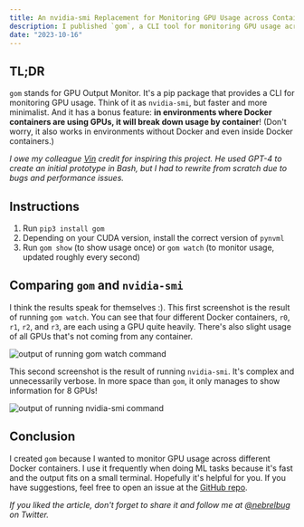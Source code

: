 ```yaml
---
title: An nvidia-smi Replacement for Monitoring GPU Usage across Containers
description: I published `gom`, a CLI tool for monitoring GPU usage across Docker containers.
date: "2023-10-16"
---
```


## TL;DR

`gom` stands for GPU Output Monitor. It's a pip package that provides a CLI for monitoring GPU usage. Think of it as `nvidia-smi`, but faster and more minimalist. And it has a bonus feature: **in environments where Docker containers are using GPUs, it will break down usage by container**! (Don't worry, it also works in environments without Docker and even inside Docker containers.)

_I owe my colleague [Vin](https://howe.vin/) credit for inspiring this project. He used GPT-4 to create an initial prototype in Bash, but I had to rewrite from scratch due to bugs and performance issues._

## Instructions

1. Run `pip3 install gom`
2. Depending on your CUDA version, install the correct version of `pynvml`
3. Run `gom show` (to show usage once) or `gom watch` (to monitor usage, updated roughly every second)

## Comparing `gom` and `nvidia-smi`

I think the results speak for themselves :). This first screenshot is the result of running `gom watch`. You can see that four different Docker containers, `r0`, `r1`, `r2`, and `r3`, are each using a GPU quite heavily. There's also slight usage of all GPUs that's not coming from any container.

![output of running `gom watch` command](/blog-images/gom-watch.png)

This second screenshot is the result of running `nvidia-smi`. It's complex and unnecessarily verbose. In more space than `gom`, it only manages to show information for 8 GPUs!

![output of running `nvidia-smi` command](/blog-images/nvidia-smi.png)

## Conclusion

I created `gom` because I wanted to monitor GPU usage across different Docker containers. I use it frequently when doing ML tasks because it's fast and the output fits on a small terminal. Hopefully it's helpful for you. If you have suggestions, feel free to open an issue at the [GitHub repo](https://github.com/nebrelbug/gom).

_If you liked the article, don't forget to share it and follow me at [@nebrelbug](https://twitter.com/nebrelbug) on Twitter._
